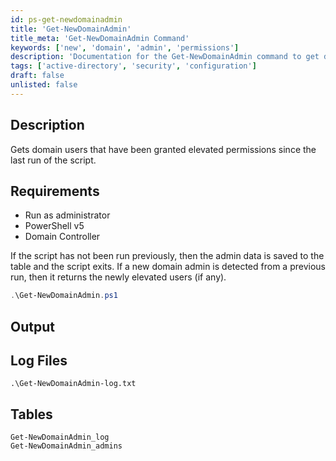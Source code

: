 ```yaml
---
id: ps-get-newdomainadmin
title: 'Get-NewDomainAdmin'
title_meta: 'Get-NewDomainAdmin Command'
keywords: ['new', 'domain', 'admin', 'permissions']
description: 'Documentation for the Get-NewDomainAdmin command to get domain users that have been granted elevated permissions since the last run of the script.'
tags: ['active-directory', 'security', 'configuration']
draft: false
unlisted: false
---
```

## Description
Gets domain users that have been granted elevated permissions since the last run of the script.

## Requirements
- Run as administrator
- PowerShell v5
- Domain Controller


If the script has not been run previously, then the admin data is saved to the table and the script exits. If a new domain admin is detected from a previous run, then it returns the newly elevated users (if any).

```powershell
.\Get-NewDomainAdmin.ps1
```

## Output

## Log Files
    .\Get-NewDomainAdmin-log.txt
    
## Tables
    Get-NewDomainAdmin_log
    Get-NewDomainAdmin_admins









